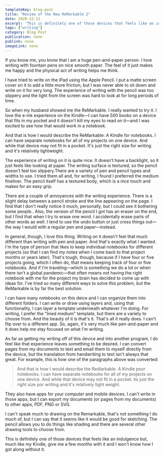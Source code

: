 ```yaml
---
templateKey: blog-post
title: "Review of the New ReMarkable 2"
date: 2020-12-13
excerpt: 'This is definitely one of those devices that feels like an indulgence but, much like my Kindle, give me a few months with it and I won't know how I got along without it.'
tags: ["writing"]
category: Blog Post
publication: none
publink: none
imageLink: none
---
```


If you know me, you know that I am a huge pen-and-paper person. I love writing with fountain pens on nice smooth paper. The feel of it just makes me happy and the physical act of writing helps me think.

I have tried to write on the iPad using the Apple Pencil. I put a matte screen cover on it to add a little more friction, but I was never able to sit down and write on it for very long. The experience of writing with the pencil was too slippery and the light from the screen was hard to look at for long periods of time.

So when my husband showed me the ReMarkable. I really wanted to try it. I love the e-ink experience on the Kindle—I can have 500 books on a device that fits in my pocket and it doesn't kill my eyes to read on it—and I was excited to see how that would work in a notebook.

And that is how I would describe the ReMarkable: A Kindle for notebooks. I can have separate notebooks for all of my projects on one device. And while that device may not fit in a pocket. It's just the right size for writing and it's relatively lightweight.

The experience of writing on it is quite nice. It doesn't have a backlight, so it just feels like looking at paper. The writing surface is textured, so the pencil doesn't feel too slippery.There are a variety of pen and pencil types and widths to use. I tried them all and, for writing, I found I preferred the medium fineliner. The pencil itself has a textured body, which is a nice touch and makes for an easy grip.

There are a couple of annoyances with the writing experience. There is a slight delay between a pencil stroke and the line appearing on the page. I find that I don't really notice it much, personally, but I could see it bothering some people.. Also, the version of the pencil I got has an eraser on the end, but I find that when I try to erase one word. I accidentally erase parts of other words as well. I tend to use the undo button or just cross things out—the way I would with a regular pen and paper—instead.

In general, though, I love this thing. Writing on it doesn't feel that much different than writing with pen and paper. And that's exactly what I wanted. I'm the type of person that likes to keep individual notebooks for different projects (so that I can find my notes when I come back to that project months or years later). That's tough, though, because if I have four or five projects going, which I often do, that means keeping track of four or five notebooks. And if I'm traveling—which is something we do a lot or when there isn't a global pandemic—that often means not having the right notebook with me for the project my brain has decided to come up with ideas for. I've tried so many different ways to solve this problem, but the ReMarkable is by far the best solution.

I can have many notebooks on this deice and I can organize them into different folders. I can write or draw using layers and, using that functionality, I can layer a template underneath whatever I'm doing. For writing, I prefer the "lined medium" template, but there are a variety to choose from. And the beauty of it is that's it. That's all it really does. I can't flip over to a different app. So, again, it's very much like pen-and-paper and it does help me stay focused on what I'm writing.

As far as getting my writing off of this device and into another program, I do feel like that experience leaves something to be desired. I can convert pages from my documents to text and email them to myself directly from the device, but the translation from handwriting to text isn't always that great. For example, this is how one of the paragraphs above was converted:

> And that is how I would describe the Redlarkable. A Kindle poor notebooks. I can have separate notebooks for all of my projects on one device. And while that device may not fit in a pocket. its just the right size por writing and it's relatively tight weight.

They also have apps for your computer and mobile devices. I can't write in those apps, but I can export my documents (or pages from my documents) to other apps, PDF, PNG or SVG.

I can't speak much to drawing on the Remarkable, that's not something I do much of, but I can say that it seems like it would be good for sketching. The pencil allows you to do things like shading and there are several other drawing tools to choose from.

This is definitely one of those devices that feels like an indulgence but, much like my Kindle, give me a few months with it and I won't know how I got along without it.

